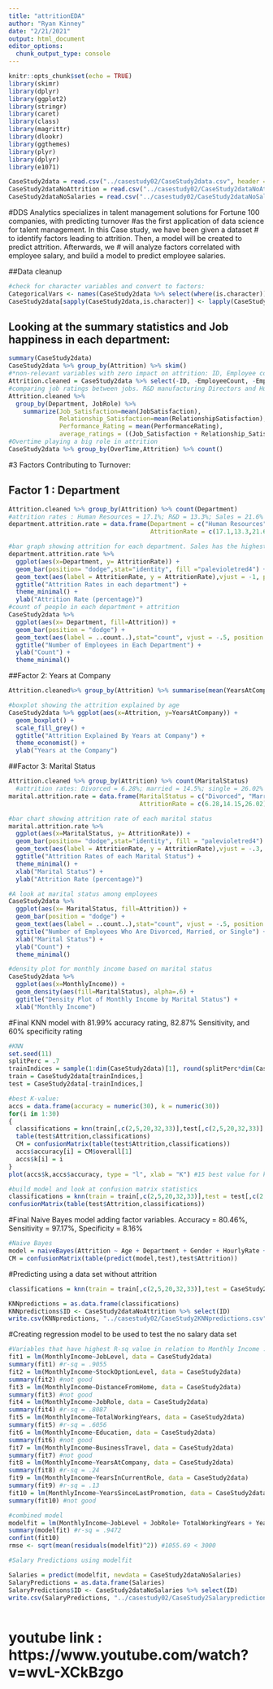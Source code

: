 ```yaml
---
title: "attritionEDA"
author: "Ryan Kinney"
date: "2/21/2021"
output: html_document
editor_options: 
  chunk_output_type: console
---
```


```r
knitr::opts_chunk$set(echo = TRUE)
library(skimr)
library(dplyr)
library(ggplot2)
library(stringr)
library(caret)
library(class)
library(magrittr)
library(dlookr)
library(ggthemes)
library(plyr)
library(dplyr)
library(e1071)
```

```r
CaseStudy2data = read.csv("../casestudy02/CaseStudy2data.csv", header = TRUE) #data set
CaseStudy2dataNoAttrition = read.csv("../casestudy02/CaseStudy2dataNoAttrition.csv", header = TRUE) #no attrition
CaseStudy2dataNoSalaries = read.csv("../casestudy02/CaseStudy2dataNoSalary.csv", header = TRUE) #no salary
```

#DDS Analytics specializes in talent management solutions for Fortune 100 companies, with predicting turnover
#as the first application of data science for talent management. In this Case study, we have been given a dataset 
# to identify factors leading to attrition. Then, a model will be created to predict attrition. Afterwards, we 
# will analyze factors correlated with employee salary, and build a model to predict employee salaries.

##Data cleanup

```r
#check for character variables and convert to factors:
CategoricalVars <- names(CaseStudy2data %>% select(where(is.character)))
CaseStudy2data[sapply(CaseStudy2data,is.character)] <- lapply(CaseStudy2data[sapply(CaseStudy2data, is.character)], as.factor)

```

## Looking at the summary statistics and Job happiness in each department:

```r
summary(CaseStudy2data)
CaseStudy2data %>% group_by(Attrition) %>% skim()
#*non-relevant variables with zero impact on attrition: ID, Employee count, employee number
Attrition.cleaned = CaseStudy2data %>% select(-ID, -EmployeeCount, -EmployeeNumber)
#comparing job ratings between jobs. R&D manufacturing Directors and Human Resources have the highest ratings
Attrition.cleaned %>%
  group_by(Department, JobRole) %>% 
    summarize(Job_Satisfaction=mean(JobSatisfaction),
              Relationship_Satisfaction=mean(RelationshipSatisfaction),
              Performance_Rating = mean(PerformanceRating),
              average_ratings = ((Job_Satisfaction + Relationship_Satisfaction + Performance_Rating)/3))
#Overtime playing a big role in attrition
CaseStudy2data %>% group_by(OverTime,Attrition) %>% count()


```
#3 Factors Contributing to Turnover:

## Factor 1 : Department
```r

Attrition.cleaned %>% group_by(Attrition) %>% count(Department) 
#attrition rates : Human Resources = 17.1%; R&D = 13.3%; Sales = 21.6%
department.attrition.rate = data.frame(Department = c("Human Resources", "Research and Development", "Sales"), 
                                       AttritionRate = c(17.1,13.3,21.6))

#bar graph showing attrition for each department. Sales has the highest attrition rate
department.attrition.rate %>% 
  ggplot(aes(x=Department, y= AttritionRate)) + 
  geom_bar(position= "dodge",stat="identity", fill ="palevioletred4") +
  geom_text(aes(label = AttritionRate, y = AttritionRate),vjust = -1, position = position_dodge(width = .9)) +
  ggtitle("Attrition Rates in each department") +
  theme_minimal() +
  ylab("Attrition Rate (percentage)")
#count of people in each department + attrition
CaseStudy2data %>% 
  ggplot(aes(x= Department, fill=Attrition)) +
  geom_bar(position = "dodge") +
  geom_text(aes(label = ..count..),stat="count", vjust = -.5, position = position_dodge(.9)) +
  ggtitle("Number of Employees in Each Department") +
  ylab("Count") +
  theme_minimal()

```

##Factor 2: Years at Company
```r
Attrition.cleaned%>% group_by(Attrition) %>% summarise(mean(YearsAtCompany))

#boxplot showing the attrition explained by age
CaseStudy2data %>% ggplot(aes(x=Attrition, y=YearsAtCompany)) + 
  geom_boxplot() +
  scale_fill_grey() +
  ggtitle("Attrition Explained By Years at Company") +
  theme_economist() +
  ylab("Years at the Company")


```

##Factor 3: Marital Status
```r
Attrition.cleaned %>% group_by(Attrition) %>% count(MaritalStatus)
  #attrition rates: Divorced = 6.28%; married = 14.5%; single = 26.02%
marital.attrition.rate = data.frame(MaritalStatus = c("Divorced", "Married", "Single"), 
                                    AttritionRate = c(6.28,14.15,26.02))

#bar chart showing attrition rate of each marital status                                   
marital.attrition.rate %>% 
  ggplot(aes(x=MaritalStatus, y= AttritionRate)) + 
  geom_bar(position= "dodge",stat="identity", fill = "palevioletred4") +
  geom_text(aes(label = AttritionRate, y = AttritionRate),vjust = -.3, position = position_dodge(width = .9), size = 5) +
  ggtitle("Attrition Rates of each Marital Status") +
  theme_minimal() +
  xlab("Marital Status") +
  ylab("Attrition Rate (percentage)")

#A look at marital status among employees
CaseStudy2data %>% 
  ggplot(aes(x= MaritalStatus, fill=Attrition)) +
  geom_bar(position = "dodge") +
  geom_text(aes(label = ..count..),stat="count", vjust = -.5, position = position_dodge(.9)) +
  ggtitle("Number of Employees Who Are Divorced, Married, or Single") +
  xlab("Marital Status") +
  ylab("Count") +
  theme_minimal()

#density plot for monthly income based on marital status
CaseStudy2data %>% 
  ggplot(aes(x=MonthlyIncome)) + 
  geom_density(aes(fill=MaritalStatus), alpha=.6) + 
  ggtitle("Density Plot of Monthly Income by Marital Status") +
  xlab("Monthly Income")
```



#Final KNN model with 81.99% accuracy rating, 82.87% Sensitivity, and 60% specificity rating

```r

#KNN
set.seed(11)
splitPerc = .7
trainIndices = sample(1:dim(CaseStudy2data)[1], round(splitPerc*dim(CaseStudy2data)[1]))
train = CaseStudy2data[trainIndices,]
test = CaseStudy2data[-trainIndices,]

#best K-value:
accs = data.frame(accuracy = numeric(30), k = numeric(30))
for(i in 1:30)
{
  classifications = knn(train[,c(2,5,20,32,33)],test[,c(2,5,20,32,33)],train$Attrition,prob=TRUE, k=i)
  table(test$Attrition,classifications)
  CM = confusionMatrix(table(test$Attrition,classifications))
  accs$accuracy[i] = CM$overall[1]
  accs$k[i] = i
}
plot(accs$k,accs$accuracy, type = "l", xlab = "K") #15 best value for k but lowers specificity to 50%

#build model and look at confusion matrix statistics
classifications = knn(train = train[,c(2,5,20,32,33)],test = test[,c(2,5,20,32,33)],cl = train$Attrition, prob = TRUE, k =7)
confusionMatrix(table(test$Attrition,classifications))

```


#Final Naive Bayes model adding factor variables. Accuracy = 80.46%, Sensitivity = 97.17%, Specificity = 8.16%

```r
#Naive Bayes
model = naiveBayes(Attrition ~ Age + Department + Gender + HourlyRate + JobLevel + JobSatisfaction + MaritalStatus, data = train)
CM = confusionMatrix(table(predict(model,test),test$Attrition))

```


#Predicting using a data set without attrition

```r
classifications = knn(train = train[,c(2,5,20,32,33)],test = CaseStudy2dataNoAttrition[,c(2,4,19,31,32)], cl = train$Attrition, prob = TRUE, k= 7)

KNNpredictions = as.data.frame(classifications)
KNNpredictions$ID <- CaseStudy2dataNoAttrition %>% select(ID)
write.csv(KNNpredictions, "../casestudy02/CaseStudy2KNNpredictions.csv", quote = FALSE)

```


#Creating regression model to be used to test the no salary data set

```r
#Variables that have highest R-sq value in relation to Monthly Income :
fit1 = lm(MonthlyIncome~JobLevel, data = CaseStudy2data)
summary(fit1) #r-sq = .9055
fit2 = lm(MonthlyIncome~StockOptionLevel, data = CaseStudy2data)
summary(fit2) #not good
fit3 = lm(MonthlyIncome~DistanceFromHome, data = CaseStudy2data)
summary(fit3) #not good
fit4 = lm(MonthlyIncome~JobRole, data = CaseStudy2data)
summary(fit4) #r-sq = .8087
fit5 = lm(MonthlyIncome~TotalWorkingYears, data = CaseStudy2data)
summary(fit5) #r-sq = .6056
fit6 = lm(MonthlyIncome~Education, data = CaseStudy2data)
summary(fit6) #not good
fit7 = lm(MonthlyIncome~BusinessTravel, data = CaseStudy2data)
summary(fit7) #not good
fit8 = lm(MonthlyIncome~YearsAtCompany, data = CaseStudy2data)
summary(fit8) #r-sq = .24
fit9 = lm(MonthlyIncome~YearsInCurrentRole, data = CaseStudy2data)
summary(fit9) #r-sq = .13
fit10 = lm(MonthlyIncome~YearsSinceLastPromotion, data = CaseStudy2data)
summary(fit10) #not good

#combined model
modelfit = lm(MonthlyIncome~JobLevel + JobRole+ TotalWorkingYears + YearsAtCompany + YearsInCurrentRole, data = CaseStudy2data)
summary(modelfit) #r-sq = .9472
confint(fit10)
rmse <- sqrt(mean(residuals(modelfit)^2)) #1055.69 < 3000

#Salary Predictions using modelfit

Salaries = predict(modelfit, newdata = CaseStudy2dataNoSalaries)
SalaryPredictions = as.data.frame(Salaries)
SalaryPredictions$ID <- CaseStudy2dataNoSalaries %>% select(ID)
write.csv(SalaryPredictions, "../casestudy02/CaseStudy2Salarypredictions.csv", quote = FALSE)



```


# youtube link : https://www.youtube.com/watch?v=wvL-XCkBzgo

